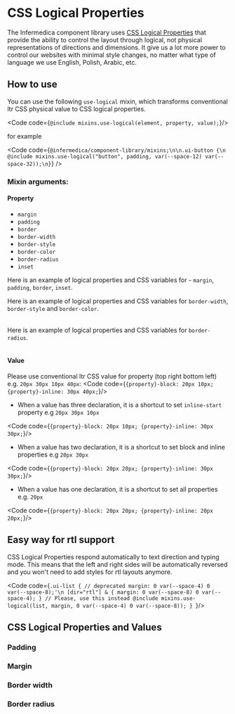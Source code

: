 

<Meta of={stories}/>

# CSS Logical Properties
The Infermedica component library uses [CSS Logical Properties](https://developer.mozilla.org/en-US/docs/Web/CSS/CSS_Logical_Properties)
that provide the ability to control the layout through logical, not physical representations of directions and dimensions.
It give us a lot more power to control our websites with minimal style changes, no matter what type of language we use
English, Polish, Arabic, etc.

<PageOutline/>

## How to use
You can use the following `use-logical` mixin, which transforms conventional ltr CSS physical value to CSS logical properties.

<Code code={`@include mixins.use-logical(element, property, value);`}/>

for example

<Code
  code={`@infermedica/component-library/mixins;\n\n.ui-button {\n  @include mixins.use-logical("button", padding, var(--space-12) var(--space-32));\n}`}
/>

### Mixin arguments:
#### Property
- `margin`
- `padding`
- `border`
- `border-width`
- `border-style`
- `border-color`
- `border-radius`
- `inset`

Here is an example of logical properties and CSS variables for - `margin`, `padding`, `border`, `inset`.
<Table
  headers={['Physical property', 'Logical property', 'CSS variable']}
  rows={[
    ['`{property}-top`', '`{property}-block-start`', '`--{element}-{property}-block-start`'],
    ['`{property}-right`', '`{property}-inline-end`', '`--{element}-{property}-inline-end`'],
    ['`{property}-bottom`', '`{property}-block-end`', '`--{element}-{property}-block-end`'],
    ['`{property}-left`', '`{property}-inline-start`', '`--{element}-{property}-inline-start`'],
    ['`{property}-top` `{property}-bottom`', '`{property}-block`', '`--{element}-{property}-block`'],
    ['`{property}-left` `{property}-right`', '`{property}-inline`', '`--{element}-{property}-inline`'],
    ['`{property}`', '`{property}-block` `{property}-inline`', '`--{element}-{property}-block` `--{element}-{property}-inline`'],
  ]}
/>

Here is an example of logical properties and CSS variables for `border-width`, `border-style` and `border-color`.
<Table
  headers={['Physical property', 'Logical property', 'CSS Variable']}
  rows={[
    [
      '`border-top-{width/style/color}`',
      '`border-block-start-{width/style/color}`',
      '`--{element}-border-block-start-{width/style/color}`'
    ],[
      '`border-right-{width/style/color}`',
      '`border-inline-end-{width/style/color}`',
      '`--{element}-border-inline-end-{width/style/color}`'
    ],[
      '`border-bottom-{width/style/color}`',
      '`border-block-end-{width/style/color}`',
      '`--{element}-border-block-end-{width/style/color}`'
    ],[
      '`border-left-{width/style/color}`',
      '`border-inline-start-{width/style/color}`',
      '`--{element}-border-inline-start-{width/style/color}`'
    ],[
      '`border-{width/style/color}`',
      '`border-block-{width/style/color}` `border-inline-{width/style/color}`',
      '`--{element}-border-block-{width/style/color}` `--{element}-border-inline-{width/style/color}`'],
  ]}
/>

Here is an example of logical properties and CSS variables for `border-radius`.
<Table
  headers={['Physical property', 'Logical property', 'CSS variable']}
  rows={[
    [
      '`border-top-left-radius`',
      '`border-start-start-radius`',
      '`--{element}-border-start-start-radius`'
    ],[
      '`border-top-right-radius`',
      '`border-start-end-radius`',
      '`--{element}-border-start-end-radius`'
    ],[
      '`border-bottom-left-radius`',
      '`border-end-start-radius`',
      '`--{element}-border-end-start-radius`'
    ],[
      '`border-bottom-right-radius`',
      '`border-end-end-radius`',
      '`--{element}-border-end-end-radius`'
    ],
  ]}
/>

#### Value
Please use conventional ltr CSS value for property (top right bottom left) e.g. `20px 30px 10px 40px`:
<Code code={`
{property}-block: 20px 10px;
{property}-inline: 30px 40px;
`}/>

- When a value has three declaration, it is a shortcut to set `inline-start` property e.g `20px 30px 10px`

<Code code={`
{property}-block: 20px 10px;
{property}-inline: 30px 30px;
`}/>

- When a value has two declaration, it is a shortcut to set block and inline properties e.g `20px 30px`

<Code code={`
{property}-block: 20px 20px;
{property}-inline: 30px 30px;
`}/>

- When a value has one declaration, it is a shortcut to set all properties e.g. `20px`

<Code code={`
{property}-block: 20px 20px;
{property}-inline: 20px 20px;
`}/>

## Easy way for rtl support
CSS Logical Properties respond automatically to text direction and typing mode. This means that the left and right sides will be automatically reversed and
you won't need to add styles for rtl layouts anymore.

<Code code={`.ui-list {
  // deprecated
  margin: 0 var(--space-4) 0 var(--space-8);'\n
  [dir="rtl"] & {
    margin: 0 var(--space-8) 0 var(--space-4);
  }
  // Please, use this instead
  @include mixins.use-logical(list, margin, 0 var(--space-4) 0 var(--space-8));
}
`}/>

## CSS Logical Properties and Values
### Padding

<Canvas of={stories.Padding}/>

### Margin
<Canvas of={stories.Margin}/>

### Border width
<Canvas of={stories.BorderWidth}/>

### Border radius
<Canvas of={stories.BorderRadius}/>
